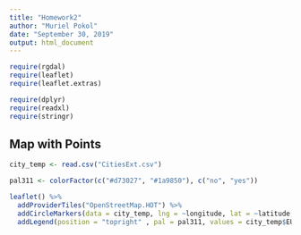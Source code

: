 ---
title: "Homework2"
author: "Muriel Pokol"
date: "September 30, 2019"
output: html_document
---

```{r setup, include=FALSE}
require(rgdal)
require(leaflet)
require(leaflet.extras)

require(dplyr)
require(readxl)
require(stringr)
```


## Map with Points
```{r, markers}
city_temp <- read.csv("CitiesExt.csv")

pal311 <- colorFactor(c("#d73027", "#1a9850"), c("no", "yes"))

leaflet() %>%
  addProviderTiles("OpenStreetMap.HOT") %>%
  addCircleMarkers(data = city_temp, lng = ~longitude, lat = ~latitude, radius = 1.5, color =  ~pal311(EU)) %>%
  addLegend(position = "topright" , pal = pal311, values = city_temp$EU, title = "EU?")
```
